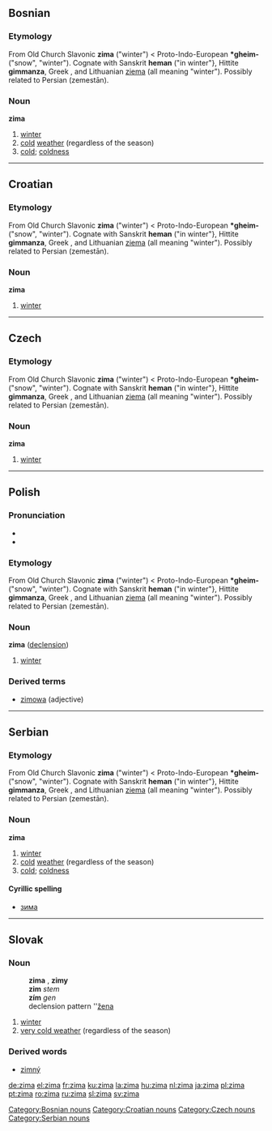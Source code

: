 ==Bosnian==
===Etymology===
From Old Church Slavonic '''zima''' ("winter") < Proto-Indo-European '''*gheim-''' ("snow", "winter"). Cognate with Sanskrit '''heman''' ("in winter"}, Hittite '''gimmanza''', Greek {{IPAchar|[[χεῖμα]]}}, and Lithuanian [[ziema]] (all meaning "winter"). Possibly related to Persian {{FAchar|[[زمستان|زِمِستان]]}} (zemestān).
===Noun===
'''zima''' {{f}}
#[[winter]]
#[[cold]] [[weather]] (regardless of the season)
#[[cold]]; [[coldness]]
[[Category:Bosnian nouns]]

----

==Croatian==
===Etymology===
From Old Church Slavonic '''zima''' ("winter") < Proto-Indo-European '''*gheim-''' ("snow", "winter"). Cognate with Sanskrit '''heman''' ("in winter"}, Hittite '''gimmanza''', Greek {{IPAchar|[[χεῖμα]]}}, and Lithuanian [[ziema]] (all meaning "winter"). Possibly related to Persian {{FAchar|[[زمستان|زِمِستان]]}} (zemestān).
===Noun===
'''zima'''

# [[winter]]

[[Category:Croatian nouns]]

----

==Czech==
===Etymology===
From Old Church Slavonic '''zima''' ("winter") < Proto-Indo-European '''*gheim-''' ("snow", "winter"). Cognate with Sanskrit '''heman''' ("in winter"}, Hittite '''gimmanza''', Greek {{IPAchar|[[χεῖμα]]}}, and Lithuanian [[ziema]] (all meaning "winter"). Possibly related to Persian {{FAchar|[[زمستان|زِمِستان]]}} (zemestān).
===Noun===
'''zima'''

# [[winter]]

[[Category:Czech nouns]]

----

==Polish==

===Pronunciation===
* {{IPA|ˈʑi.ma}}
* {{audio|pl-zima.ogg|audio}}
===Etymology===
From Old Church Slavonic '''zima''' ("winter") < Proto-Indo-European '''*gheim-''' ("snow", "winter"). Cognate with Sanskrit '''heman''' ("in winter"}, Hittite '''gimmanza''', Greek {{IPAchar|[[χεῖμα]]}}, and Lithuanian [[ziema]] (all meaning "winter"). Possibly related to Persian {{FAchar|[[زمستان|زِمِستان]]}} (zemestān).
===Noun===
'''zima''' {{f}} ([[Wiktionary Appendix:Polish hard feminine noun declension|declension]])
# [[winter]]

===Derived terms===
* [[zimowa]] (adjective)

----

==Serbian==
===Etymology===
From Old Church Slavonic '''zima''' ("winter") < Proto-Indo-European '''*gheim-''' ("snow", "winter"). Cognate with Sanskrit '''heman''' ("in winter"}, Hittite '''gimmanza''', Greek {{IPAchar|[[χεῖμα]]}}, and Lithuanian [[ziema]] (all meaning "winter"). Possibly related to Persian {{FAchar|[[زمستان|زِمِستان]]}} (zemestān).
===Noun===
'''zima''' {{f}}
#[[winter]]
#[[cold]] [[weather]] (regardless of the season)
#[[cold]]; [[coldness]]
====Cyrillic spelling====
*[[зима#Serbian|зима]]
[[Category:Serbian nouns]]

----

== Slovak ==
=== Noun ===
:'''zima''' {{f}}, '''zimy''' {{p}}
: '''zim''' ''stem''
: '''zím''' ''gen'' {{p}}
: declension pattern ''[[Appendix:Slovak declension pattern žena|žena]]
# [[winter]]
# [[very cold weather]] (regardless of the season)
===Derived words===
*[[zimný]]

[[de:zima]]
[[el:zima]]
[[fr:zima]]
[[ku:zima]]
[[la:zima]]
[[hu:zima]]
[[nl:zima]]
[[ja:zima]]
[[pl:zima]]
[[pt:zima]]
[[ro:zima]]
[[ru:zima]]
[[sl:zima]]
[[sv:zima]]